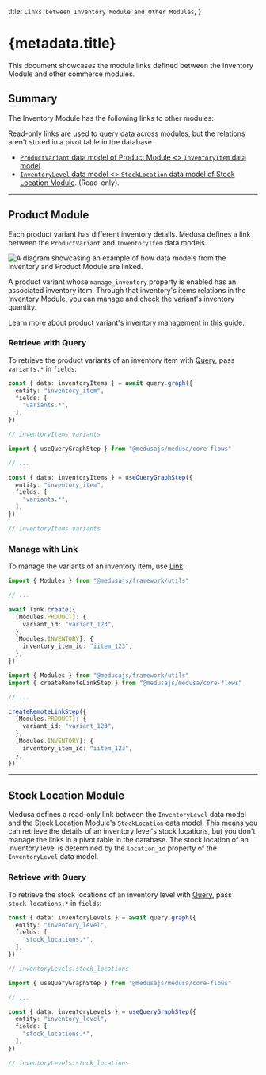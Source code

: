 
  title: `Links between Inventory Module and Other Modules`,
}

# {metadata.title}

This document showcases the module links defined between the Inventory Module and other commerce modules.

## Summary

The Inventory Module has the following links to other modules:

<Note title="Tip">

Read-only links are used to query data across modules, but the relations aren't stored in a pivot table in the database.

</Note>

- [`ProductVariant` data model of Product Module \<\> `InventoryItem` data model](#product-module).
- [`InventoryLevel` data model \<\> `StockLocation` data model of Stock Location Module](#stock-location-module). (Read-only).

---

## Product Module

Each product variant has different inventory details. Medusa defines a link between the `ProductVariant` and `InventoryItem` data models.

![A diagram showcasing an example of how data models from the Inventory and Product Module are linked.](https://res.cloudinary.com/dza7lstvk/image/upload/v1709658720/Medusa%20Resources/inventory-product_ejnray.jpg)

A product variant whose `manage_inventory` property is enabled has an associated inventory item. Through that inventory's items relations in the Inventory Module, you can manage and check the variant's inventory quantity.

<Note title="Tip">

Learn more about product variant's inventory management in [this guide](../../product/variant-inventory/page.mdx).

</Note>

### Retrieve with Query

To retrieve the product variants of an inventory item with [Query](!docs!/learn/fundamentals/module-links/query), pass `variants.*` in `fields`:

<CodeTabs group="relation-query">
  <CodeTab label="query.graph" value="method">

```ts
const { data: inventoryItems } = await query.graph({
  entity: "inventory_item",
  fields: [
    "variants.*",
  ],
})

// inventoryItems.variants
```

  </CodeTab>
  <CodeTab label="useQueryGraphStep" value="step">

```ts
import { useQueryGraphStep } from "@medusajs/medusa/core-flows"

// ...

const { data: inventoryItems } = useQueryGraphStep({
  entity: "inventory_item",
  fields: [
    "variants.*",
  ],
})

// inventoryItems.variants
```

  </CodeTab>
</CodeTabs>

### Manage with Link

To manage the variants of an inventory item, use [Link](!docs!/learn/fundamentals/module-links/link):

<CodeTabs group="relation-link">
  <CodeTab label="link.create" value="method">

```ts
import { Modules } from "@medusajs/framework/utils"

// ...

await link.create({
  [Modules.PRODUCT]: {
    variant_id: "variant_123",
  },
  [Modules.INVENTORY]: {
    inventory_item_id: "iitem_123",
  },
})
```

  </CodeTab>
  <CodeTab label="createRemoteLinkStep" value="step">

```ts
import { Modules } from "@medusajs/framework/utils"
import { createRemoteLinkStep } from "@medusajs/medusa/core-flows"

// ...

createRemoteLinkStep({
  [Modules.PRODUCT]: {
    variant_id: "variant_123",
  },
  [Modules.INVENTORY]: {
    inventory_item_id: "iitem_123",
  },
})
```

  </CodeTab>
</CodeTabs>

---

## Stock Location Module

Medusa defines a read-only link between the `InventoryLevel` data model and the [Stock Location Module](../../stock-location/page.mdx)'s `StockLocation` data model. This means you can retrieve the details of an inventory level's stock locations, but you don't manage the links in a pivot table in the database. The stock location of an inventory level is determined by the `location_id` property of the `InventoryLevel` data model.

### Retrieve with Query

To retrieve the stock locations of an inventory level with [Query](!docs!/learn/fundamentals/module-links/query), pass `stock_locations.*` in `fields`:

<CodeTabs group="relation-query">
  <CodeTab label="query.graph" value="method">

```ts
const { data: inventoryLevels } = await query.graph({
  entity: "inventory_level",
  fields: [
    "stock_locations.*",
  ],
})

// inventoryLevels.stock_locations
```

  </CodeTab>
  <CodeTab label="useQueryGraphStep" value="step">

```ts
import { useQueryGraphStep } from "@medusajs/medusa/core-flows"

// ...

const { data: inventoryLevels } = useQueryGraphStep({
  entity: "inventory_level",
  fields: [
    "stock_locations.*",
  ],
})

// inventoryLevels.stock_locations
```

  </CodeTab>
</CodeTabs>